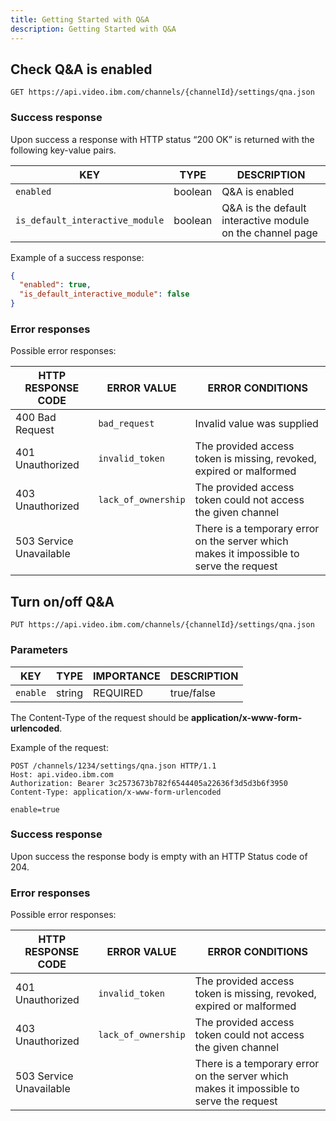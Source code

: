 ```yaml
---
title: Getting Started with Q&A
description: Getting Started with Q&A
---
```


## Check Q&A is enabled

```
GET https://api.video.ibm.com/channels/{channelId}/settings/qna.json
```

### Success response

Upon success a response with HTTP status “200 OK” is returned with the following key-value pairs.

| KEY                             | TYPE    | DESCRIPTION                                                |
| ------------------------------- | ------- | ---------------------------------------------------------- |
| `enabled`                       | boolean | Q&A is enabled                                            |
| `is_default_interactive_module` | boolean | Q&A is the default interactive module on the channel page |

Example of a success response:

```json
{
  "enabled": true,
  "is_default_interactive_module": false
}
```

### Error responses

Possible error responses:

| HTTP RESPONSE CODE      | ERROR VALUE         | ERROR CONDITIONS                                                                        |
| ----------------------- | ------------------- | --------------------------------------------------------------------------------------- |
| 400 Bad Request         | `bad_request`       | Invalid value was supplied                                                              |
| 401 Unauthorized        | `invalid_token`     | The provided access token is missing, revoked, expired or malformed                     |
| 403 Unauthorized        | `lack_of_ownership` | The provided access token could not access the given channel                            |
| 503 Service Unavailable |                     | There is a temporary error on the server which makes it impossible to serve the request |

## Turn on/off Q&A

```
PUT https://api.video.ibm.com/channels/{channelId}/settings/qna.json
```

### Parameters

| KEY      | TYPE   | IMPORTANCE | DESCRIPTION |
| -------- | ------ | ---------- | ----------- |
| `enable` | string | REQUIRED   | true/false  |

The Content-Type of the request should be **application/x-www-form-urlencoded**.

Example of the request:

```
POST /channels/1234/settings/qna.json HTTP/1.1
Host: api.video.ibm.com
Authorization: Bearer 3c2573673b782f6544405a22636f3d5d3b6f3950
Content-Type: application/x-www-form-urlencoded

enable=true
```

### Success response

Upon success the response body is empty with an HTTP Status code of 204.

### Error responses

Possible error responses:

| HTTP RESPONSE CODE      | ERROR VALUE         | ERROR CONDITIONS                                                                        |
| ----------------------- | ------------------- | --------------------------------------------------------------------------------------- |
| 401 Unauthorized        | `invalid_token`     | The provided access token is missing, revoked, expired or malformed                     |
| 403 Unauthorized        | `lack_of_ownership` | The provided access token could not access the given channel                            |
| 503 Service Unavailable |                     | There is a temporary error on the server which makes it impossible to serve the request |
